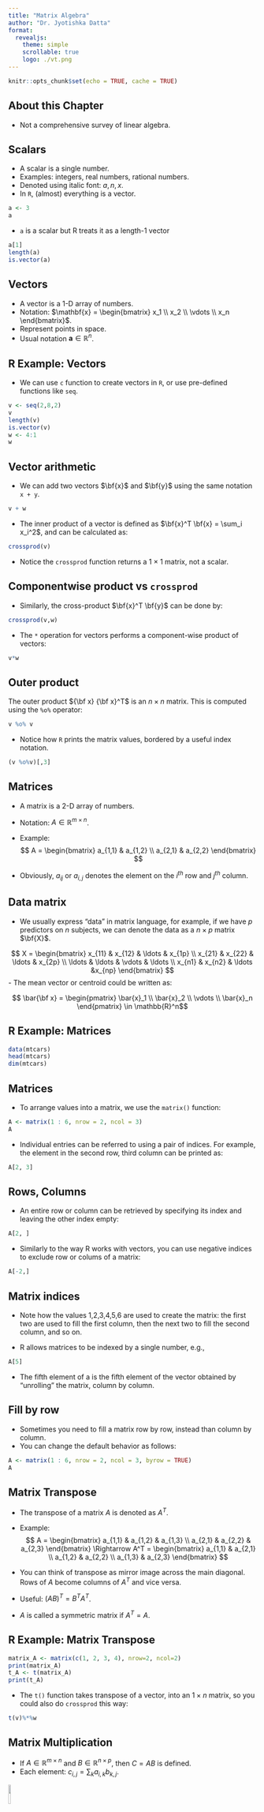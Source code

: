 ```yaml
---
title: "Matrix Algebra"
author: "Dr. Jyotishka Datta"
format:
  revealjs: 
    theme: simple
    scrollable: true
    logo: ./vt.png
---
```

  
```r
knitr::opts_chunk$set(echo = TRUE, cache = TRUE)
```


## About this Chapter
- Not a comprehensive survey of linear algebra.


## Scalars
- A scalar is a single number.
- Examples: integers, real numbers, rational numbers.
- Denoted using italic font: $a, n, x$.
- In `R`, (almost) everything is a vector.

```r
a <- 3 
a
```

- `a` is a scalar but R treats it as a length-1 vector

```r
a[1]
length(a)
is.vector(a)
```

## Vectors
- A vector is a 1-D array of numbers.
- Notation: $\mathbf{x} = \begin{bmatrix} x_1 \\ x_2 \\ \vdots \\ x_n \end{bmatrix}$.
- Represent points in space. 
- Usual notation $\mathbf{a} \in \mathbb{R}^n$.

## R Example: Vectors

-  We can use `c` function to create vectors in `R`, or use pre-defined functions like `seq`. 

```r
v <- seq(2,8,2)
v
length(v)
is.vector(v)
w <- 4:1
w
```


## Vector arithmetic 

- We can add two vectors $\bf{x}$ and $\bf{y}$ using the same notation `x + y`.
 
```r
v + w
```
-  The inner product of a vector is defined as $\bf{x}^T \bf{x} = \sum_i x_i^2$, and can be calculated as: 

```r
crossprod(v)
```
-  Notice the `crossprod` function returns a 1 × 1 matrix, not a scalar.


## Componentwise product vs `crossprod`

-  Similarly, the cross-product $\bf{x}^T \bf{y}$ can be done by:

```r
crossprod(v,w)
```

-  The `*` operation for vectors performs a component-wise product of vectors:

```r
v*w
```


## Outer product 

The outer product ${\bf x} {\bf x}^T$ is an $n \times n$ matrix. This is computed using the `%o%` operator:

```r
v %o% v
```

- Notice how `R` prints the matrix values, bordered by a useful index notation.

```r
(v %o%v)[,3]
```


## Matrices

- A matrix is a 2-D array of numbers.
- Notation: $A \in \mathbb{R}^{m \times n}$.
- Example:
  $$ A = \begin{bmatrix} a_{1,1} & a_{1,2} \\ a_{2,1} & a_{2,2} \end{bmatrix} $$
  
-  Obviously, $a_{ij}$ or $a_{i,j}$ denotes the element on the $i^{th}$ row and $j^{th}$ column.

## Data matrix   

- We usually express "data" in matrix language, for example, if we have $p$ predictors on $n$ subjects, we can denote the data as a $n \times p$ matrix $\bf{X}$.

$$
X = \begin{bmatrix} x_{11} & x_{12} & \ldots & x_{1p} \\
x_{21} & x_{22} & \ldots & x_{2p} \\
\ldots & \ldots & \vdots & \ldots \\
x_{n1} & x_{n2} & \ldots &x_{np} 
\end{bmatrix}
$$
- The mean vector or centroid could be written as:

$$ \bar{\bf x} = \begin{pmatrix} \bar{x}_1 \\ \bar{x}_2 \\ \vdots \\ \bar{x}_n \end{pmatrix} \in \mathbb{R}^n$$

## R Example: Matrices


```r
data(mtcars)
head(mtcars)
dim(mtcars)
```

## Matrices  

- To arrange values into a matrix, we use the `matrix()` function:

```r
A <- matrix(1 : 6, nrow = 2, ncol = 3)
A
```

- Individual entries can be referred to using a pair of indices. For example, the element in the second row, third column can be printed as:

```r
A[2, 3]
```

## Rows, Columns 
-  An entire row or column can be retrieved by specifying its index and leaving the other index empty:

```r
A[2, ]
```
-  Similarly to the way R works with vectors, you can use negative indices to exclude row or colums of a matrix:

```r
A[-2,]
```

## Matrix indices 

- Note how the values 1,2,3,4,5,6 are used to create the matrix: the first two are used to fill the first column, then the next two to fill the second column, and so on.

- R allows matrices to be indexed by a single number, e.g.,

```r
A[5]
```
- The fifth element of a is the fifth element of the vector obtained by "unrolling" the matrix, column by column. 

## Fill by row 

-  Sometimes you need to fill a matrix row by row, instead than column by column. 
-  You can change the default behavior as follows:

```R
A <- matrix(1 : 6, nrow = 2, ncol = 3, byrow = TRUE)
A
```

## Matrix Transpose {.smaller}

- The transpose of a matrix $A$ is denoted as $A^T$.
- Example:
  $$ A = \begin{bmatrix} a_{1,1} & a_{1,2} & a_{1,3} \\ a_{2,1} & a_{2,2} & a_{2,3} \end{bmatrix} \Rightarrow  A^T = \begin{bmatrix} a_{1,1} & a_{2,1} \\ a_{1,2} & a_{2,2} \\ a_{1,3} & a_{2,3} \end{bmatrix} $$

-  You can think of transpose as mirror image across the main diagonal. Rows of $A$ become columns of $A^T$ and vice versa. 

-  Useful: $(A B)^T = B^T A^T$. 

-  $A$ is called a symmetric matrix if $A^T = A$. 

## R Example: Matrix Transpose

```r
matrix_A <- matrix(c(1, 2, 3, 4), nrow=2, ncol=2)
print(matrix_A)
t_A <- t(matrix_A)
print(t_A)
```

-  The `t()` function takes transpose of a vector, into an $1 \times n$ matrix, so you could also do `crossprod` this way:

```r
t(v)%*%w
```


## Matrix Multiplication

- If $A \in \mathbb{R}^{m \times n}$ and $B \in \mathbb{R}^{n \times p}$, then $C = AB$ is defined.
- Each element: $c_{i,j} = \sum_{k} a_{i,k} b_{k,j}$.


![](matrixmultiplication.png){width="10%"}


## R Example: Matrix Multiplication

- Matrix multiplication in R is performed by the operator %*%. For example,

```r
A <- matrix(c(1, 2, 3, 4), nrow=2)
B <- matrix(c(2, 0, 1, 2), nrow=2)
C <- A %*% B
print(C)
```

## Multiplication  

- Matrices must conform, i.e. multiplication must make sense !

```r
A <- matrix(c(1, 2, 0, 1), 2)
B <- matrix(c(1, 3, 3, 1, 4, 5), nr = 2)
A
B
```

```r
A %*% B

```


## Multiplication  

-  $A$ is a $2 \times 2$ matrix and $B$ is a $2 \times 3$ matrix, so $AB$ can be computed but not $BA$!

```r
B %*% A
dim(A)
dim(B)
```

## Multiplication 

-  With $A$ and $B$ defined as above the matrix product $BA$ in not defined, but the product $B^T A$ is ($B^T$ denotes the transpose of $B$). 
- The transpose of a matrix can be obtained with the function `t()`.
```r
t(B) %*% A
```

## Crossprod

-  A much more efficient way of computing the same matrix product is via the function `crossprod()`.
```r
all.equal(crossprod(B, A), t(B) %*% A)
```
- A similar function, tcrossprod(), computes the matrix product $AB^T$ whenever the product is well defined.

## Exercise (Try at home)  

- Consider the matrix
```r
X <- cbind(1, seq(-1, 1, length = 11))
X
```
- Use crossprod() and tcrossprod() to find $X^T X$ and $X X^T$. 
- Note the dimensions of the resulting matrices.


## Identity Matrix

- The identity matrix $I_n$ satisfies $I_n x = x$ for any $x$.
- Example:
  $$ I_3 = \begin{bmatrix} 1 & 0 & 0 \\ 0 & 1 & 0 \\ 0 & 0 & 1 \end{bmatrix} $$
```r
I3 <- diag(3)
print(I3)
```




## Special matrices 

-  *Triangular* Upper triangular when $A_{ij} = 0$ for $i<j$, elements above diagonal are zero. Similarly, lower triangular when $A_{ij} = 0$ for $i>j$. 
-   *Diagonal and tridiagonal* Diagonal matrices have all non-diagonal entries zero ($A_{ij}=0$ for $i \ne j$) and tridiagonal matrices have $A_{ij}=0$ for $|i-j|>1$.
-   *Positive definite* $A$ symmetric with $x^{T}A x > 0$ for all $x \ne 0$
-   *Orthogonal* $A^{T}A = I$.

## The `diag` function 

:::: {.columns}

::: {.column width="50%"}

-  The `diag` function can be used to both build diagonal matrices as well as extract the diagonal elements of an existing matrix.

```r
t(matrix(1 : 16, 4, 4))
```

:::

::: {.column width="50%"}

```r
diag(t(matrix(1 : 16, 4, 4)))
```

- Put another `diag` if you want the diagnoal elements as a diagonal matrix. 

```r
diag(diag(t(matrix(1 : 16, 4, 4))))
```

:::

::::

## Diagonals

- We have seen `rbind()` and `cbind()` before. 

```r
rbind(1:4, 2:5)
```

- e.g. We can use `cbind()` to construct a 3 x 3 Hilbert matrix. The (i, j) entry is
$1/(i + j - 1).$ (canonical examples of ill-conditioned matrices, being notoriously difficult to use in numerical computation. )

```r
H3 <- 1 / cbind(1 : 3, 2 : 4, 3 : 5)
H3
```


## Diagonals and Determinants

- The determinant of a square matrix can be obtained with `det()`.

```r
det(H3)
```
- For a diagonal matrix determinant is the product of the diagonal elements. 

```r
A = diag(1:4)
A
det(A)
```


## Triangular 

-  The functions `lower.tri()` and `upper.tri()` can be used to obtain the lower and upper triangular parts of matrices. 

-  The output of the functions is a matrix of logical elements, with TRUE representing the relevant triangular elements. For example,

```r
lower.tri(H3)
```

## Triangular 

- A typical use of these functions is to set the upper or lower triangular part of a matrix to zero, thus constructing a triangular matrix.

```r
Htri <- H3
Htri[lower.tri(Htri)] <- 0
Htri
```


## Eigendecomposition

An eigenvectorof a square matrix $A$ is a nonzero vector $v$ such that multiplication by $A$ alters only the scale of $v$:

-  Eigenvector $v$: $Av = \lambda v$.

-  The scalar $\lambda$ is known as the eigenvalue corresponding to this eigenvector.

-  Eigenvectors are defined up to a scalar multiple, i.e. if $v$, $\lambda$ is a solution, $2v$, $\lambda/2$ is also a solution. (In `R`, we take unit length and mutually orthogonal eigenvectors.)

-  mutually orthogonal: $v^T v = 1, w^T w = 1, v^Tw = 0.$

## Eigendecomposition

-  Multiplication of a vector by a scalar results in changing its length by either stretching ($\lambda > 1$), shrinking ($0 < \lambda < 1$), or reversing direction by changing its signs ($\lambda > 0$).

-  The identity matrix satisfies $I x = x$, so the identity matrix has all eigenvalues as 1 and every vector $x$ is an eigenvector. 

- What are the eigenvalues of a diagonal matrix? 


## Effect of eigenvectors 

-  $A$ is a matrix with two eigenvectors $v^{(1)}$ and $v^{(2)}$ and eigenvalues $\lambda_1$ and $\lambda_2$. The figure shows multiplying an unit circle ${\bf u}$ with the matrix $A$. 

![](eigenvector.png){width="60%"}


## Characteristic polynomial 

-  How do we find them? The characteristic polynomial is a polynomial in $\lambda$ and the roots of the equation $p(\lambda) = 0$ determine the eigenvalues.^[In practice, `R` uses a different algorithm to find eigenvalues. ]

$$
p(\lambda) = \text{Det}(A - \lambda I)
$$

-  An $n \times n$ matrix will have $n$ roots: could be real, or complex. 
-  Fortunately, we will mostly look at real symmetric matrices that will only admit real roots (and real eigenvectors.)

## Eigen-decomposition

-  Suppose that a matrix $\mathbf{A}$ has $n$ linearly independent eigenvectors $\{\mathbf{v}^{(1)}, \ldots, \mathbf{v}^{(n)}\}$ with corresponding eigenvalues 
$\{\lambda_1, \ldots, \lambda_n\}$. 

-  We may concatenate all the eigenvectors to 
form a matrix $\mathbf{V}$ with one eigenvector per column: 
$\mathbf{V} = [\mathbf{v}^{(1)}, \ldots, \mathbf{v}^{(n)}]$. 

-  Likewise, we can concatenate the eigenvalues to form a vector $\boldsymbol{\lambda} = [\lambda_1, 
\ldots, \lambda_n]^\top$. 


## Eigendecomposition

- The eigen-decomposition of a "diagonalizable" $\mathbf{A}$ is then given by

$$
\mathbf{A} = \mathbf{V} \, \mathrm{diag}(\boldsymbol{\lambda}) \, \mathbf{V}^{-1}.
$$

-  We often want to decompose matrices into their eigenvalues and eigenvectors. Doing so can helpus analyze certain properties of the matrix.

- Not every matrix can be decomposed into eigenvalues and eigenvectors. 

## Real, symmetric matrices 

-  Every real symmetric matrix has a real, orthogonal
eigendecomposition:

$$
A = Q \Lambda Q^T
$$


## R Example: Eigendecomposition

```r
A <- matrix(c(3, 1, 1, 3), nrow=2)
eigen_A <- eigen(A)
print(eigen_A)

B <- matrix(c(0, 1, -1, 0), nrow=2)
eigen_B <- eigen(B)
print(eigen_B)
```


## Positive definite matrix

-  A square matrix A is said to be positive definite if for every non-zero vector $x$ we have:

$$
x^T A x > 0
$$

and non-negative definite if $x^T A x \ge 0$.

-  Useful property of positive definite matrices is all of their eigenvalues are real and non-negative.

-  An example of p.d. matrix (or at least n.n.d) is the dispersion matrix or variance covariance matrix.  

## Some useful properties: 

$$
\begin{gather}
{\rm trace}(A) = \sum_{i} a_{ii} = \sum_{i=1}^{n}{\lambda_i}., \text{ and } {\rm Det}(A) = \lambda_1 \cdots \lambda_n.
\end{gather}
$$

```r
A
prod(eigen(A)$values)
det(A)
sum(eigen(A)$values)
sum(diag(A))
```


## Singular Value Decomposition (SVD)

- Similar to eigendecomposition but more general.
- Every real matrix has an SVD: $A = UDV^T$.
- Used in dimensionality reduction, pseudoinverse computation.

## R Example: SVD

```r
svd_A <- svd(A)
print(svd_A)
```


## Trace Operator

- The trace of a square matrix is the sum of its diagonal elements.
- Notation: $\text{trace}(A) = \sum_{i} A_{i,i}$.
- Useful in matrix calculus and optimization.

```r
tr_A <- sum(diag(A))
print(tr_A)
```

- An useful property is: 

$$
{\rm trace}(AB) = {\rm trace}(BA).
$$

## Matrix inversion

- The inverse of a matrix can be found using `solve()`:

```r
Ainv <- solve(A)
Ainv
all.equal(Ainv %*% A, diag(2))
```

## Linear systems

-  Many common problems in Statistics require solving a linear system of equations:

$$
A x = b. \label{eq:ls}
$$


-  Examples: Least squares normal equations for linear regression: $(X^{T}X)\beta = X^{T}y$ 

-  or the stationary distribution of a Markov chain $\pi P = \pi$, where $\sum \pi = 1$. 


## Linear systems

- A typical linear model can be written in matrix form as: 

$$
\begin{bmatrix}
        y_1 \\ y_2 \\ ... \\ y_n
    \end{bmatrix} = 
    \begin{bmatrix}
        x_{11} & x_{12} & ... & x_{1p} \\ x_{21} & x_{22} & ... & x_{2p} \\ ... & ... & ... & ...\\ x_{n1} & x_{n2} & ... & x_{np}
    \end{bmatrix} \times \begin{bmatrix} \beta_1 \\ \beta_2 \\ \vdots \\ \beta_p \end{bmatrix}
$$

## Ordinary least squares 


- The ordinary least squares (OLS) method is used to estimate the $p\times 1$ parameter vector $\boldsymbol{\beta}$ of the linear regression model $\mathbf{Y}=\mathbf{X}\boldsymbol{\beta}$.

-  The estimator $\boldsymbol{\hat{\beta}_{\text{OLS}}}$ is defined as:

$$
\begin{equation*}
    \boldsymbol{\hat \beta}_{\text{OLS}} = \underset{\boldsymbol{\beta}\in\mathbb{R}^p}{\operatorname{argmin}} \lVert \mathbf{Y}-\mathbf{X}\boldsymbol{\beta} \rVert ^2 = \underset{\boldsymbol{\beta}\in\mathbb{R}^p}{\operatorname{argmin}}\hspace{1mm}(\mathbf{Y}-\mathbf{X}\boldsymbol{\beta})'(\mathbf{Y}-\mathbf{X}\boldsymbol{\beta})
\end{equation*}
$$
## Ordinary least squares 


-  That is, $\boldsymbol{\hat \beta}_{\text{OLS}}$ is the choice of $\boldsymbol{\beta}$ that minimizes the squared norm of the deviation (error) between the observed values contained in $\mathbf{Y}$ and the estimated values contained in $\mathbf{X}\boldsymbol{\beta}$. 

## Ordinary least squares 

-  To derive $\boldsymbol{\hat \beta}_{\text{OLS}}$, let $f=(\mathbf{Y}-\mathbf{X}\boldsymbol{\beta})'(\mathbf{Y}-\mathbf{X}\boldsymbol{\beta})$. Expanding $f$ yields:

$$
\begin{align*}
    f &= \mathbf{Y'Y}-\boldsymbol{\beta}'\mathbf{X'Y}-\mathbf{Y'X}\boldsymbol{\beta}+\boldsymbol{\beta}'\mathbf{X'X}\boldsymbol{\beta} \\
    & = \mathbf{Y'Y}-2\boldsymbol{\beta}'\mathbf{X'Y}+\boldsymbol{\beta}'\mathbf{X}'\mathbf{X}\boldsymbol{\beta}
\end{align*}
$$

## Ordinary least squares 


-  Differentiate to find the value of $\boldsymbol{\beta}$ which minimizes $f$:

$$
\begin{align*}
    &\frac{\boldsymbol{\delta} f}{\boldsymbol{\delta}\boldsymbol{\beta}} = -2\mathbf{X'Y}+2\mathbf{X'X}\boldsymbol{\beta} = \mathbf{0} \hspace{2mm}\rightarrow\hspace{2mm} \mathbf{X'X}\boldsymbol{\beta} = \mathbf{X'Y}\\
    & \rightarrow \hspace{2mm} \boldsymbol{\hat \beta}_{\text{OLS}} = (\mathbf{X'X})^{-1}\mathbf{X'Y}
\end{align*}
$$

## Ordinary least squares 


Verify that the estimator $\boldsymbol{\hat \beta}_{\text{OLS}}$ is a minimum by examining the matrix of second derivatives:

$$
\begin{align}\label{Hessian}
    \frac{\boldsymbol{\delta}^2f}{\boldsymbol{\delta\beta}^2} = 2\mathbf{X'X}
\end{align}
$$


-  For most regression problems in practice with $n > p$, the matrix $X^TX$ is positive definite, and thus it has positive eigenvalues and is nonsingular. $f$ therefore attains a minimum at $\boldsymbol{\hat \beta}_{\text{OLS}}$.

-  Note that $\mathbf{X'X}$ is a $p\times p$ matrix, $\boldsymbol{\beta}$ is a $p \times 1$ vector, and  $\mathbf{X'Y}$ is a $p \times 1$ vector. 


## System of Equations

-  A linear system of equations can have:
   -  No solution
   -  Many solutions
   -  Exactly one solution: this means multiplication by the matrix is an invertible function. 

##  Linear system

-  If the matrix $A$ is a square non-singular matrix, the usual solution to the $A x = b$ is $x = A^{-1} b$.

$$
\begin{align}
A x & = b \\
\Rightarrow A^{-1} A x & = A^{-1} b \\
\Rightarrow I_n x & = A^{-1} b \equiv x =  A^{-1} b.
\end{align}
$$


-  Directly inverting the matrix $A$ is inefficient and could be numerically inaccurate $\Rightarrow$ Gaussian elimination!

## Invertibility 

-  Matrix can’t be inverted if…
  -   More rows than columns
  -   More columns than rows
  -   Redundant rows/columns (“linearly dependent”,
“low rank”)

##  Invertibility 

-  For a square matrix, 
      -   invertibility is equivalent to 
      -   having a non-zero determinant, 
      -   full rank (meaning the rank equals the number of rows/columns), 
      -   and linearly independent columns (or rows); essentially, all these conditions imply the matrix can be inverted and vice versa. 
      
-  A square matrix with linearly dependent columns is known as singular. 

## Check for singular 

```r
A <- matrix(c(2, 4, 1, 2), nrow = 2, byrow = TRUE)

A

det(A)

qr(A)$rank  # QR decomposition gives rank

(qr(A)$rank == ncol(A))

```

      
## Check non-singular

```r
A <- matrix(c(2, 4, 1, 3), nrow = 2, byrow = TRUE)

A

det(A)

qr(A)$rank  # QR decomposition gives rank

(qr(A)$rank == ncol(A))

```


## Solve linear system 

- Inverse in R uses QR decomposition, that we might briefly talk about at the very end of this course (if time permits)! 

- For linear systems we don't need to compute inverses. We can use Gaussian Elimination. 

```r
b <- c(5, 3)
solve(A, b) # use this
Ainv %*% b # don't use this
```

## Time comparison 

- Compare execution times for the different methods of solving the Least Squares problem when the number of observations is large.

-  Let us start by making up our own random data: $n \times p$ design matrix $X$ and an $n \times 1$ response vector $y$. 
-  Take $n = 5 \times 10^5$. 

```r
set.seed(123)
n <- 5e5; p <- 20
X <- matrix(rnorm(n * p, mean = 1 : p, sd = 10), nr = n, nc = p, byrow = TRUE)
y <- rowSums(X) + rnorm(n)
```

## OLS 

- The naive approach to solve the LS problem is to compute: 
$\hat{\beta} = (X^T X)^{-1}X^T y$

```r
system.time(bHat1 <- solve(t(X) %*% X) %*% t(X) %*% y)
```

-  Not so naive: use `crossprod`.

```r
system.time(bHat2 <- solve(crossprod(X), crossprod(X, y)))
```


## Moore-Penrose Pseudoinverse

- Used when matrix inversion is not possible.
- Defined as: $A^+ = V D^+ U^T$.
- Provides least-squares solutions to systems of equations.

## R Example: Pseudoinverse

```r
library(MASS)
pinv_A <- ginv(A)
print(pinv_A)
```

## Variance-Covariance Matrix

- Measures the variance and covariance between variables.
- Notation: $S = \frac{1}{n-1} (X - \bar{X})(X - \bar{X})^T$

## R Example: Variance-Covariance Matrix

```r
data_matrix <- matrix(rnorm(20), nrow=5)
cov_matrix <- cov(data_matrix)
print(cov_matrix)

eigen(cov_matrix)$values

```

## Correlation Matrix
- Standardized measure of association between variables.
- Notation: $R = D^{-1} S D^{-1}$

## R Example: Correlation Matrix

```r
corr_matrix <- cor(data_matrix)
print(corr_matrix)
```

## Standardization (Scaling and Centering)

- Subtract mean and divide by standard deviation.

## R Example: Standardization
```r
scaled_data <- scale(data_matrix)
print(scaled_data)
```


# More advanced topics  

## Inverting a matrix using Cholesky helps

- A symmetric positive definite matrix can be factorized as: 
$$
A = L L^T
$$

```r
p = 1000; A = array(rnorm(p*p), c(p,p))
A = crossprod(A)
ptm <- proc.time(); B = solve(A); proc.time()-ptm
ptm <- proc.time(); B = chol2inv(A); proc.time()-ptm
```

